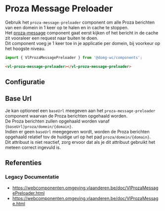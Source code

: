 
# Proza Message Preloader

Gebruik het `proza-message-preloader` component om alle Proza berichten van een domein in 1 keer op te halen en in cache te stoppen.<br/>
Het [proza-message](/docs/components-proza-message--proza-message-default) component gaat eerst kijken of het bericht in de cache zit vooraleer een request naar buiten te doen.<br/>
Dit component voeg je 1 keer toe in je applicatie per domein, bij voorkeur op het hoogste niveau.

```js
import { VlProzaMessagePreloader } from '@domg-wc/components';
```

```html
<vl-proza-message-preloader></vl-proza-message-preloader>
```

<DocsStory id="components-proza-message-preloader--proza-message-preloader-default" />

## Configuratie

<ArgsTable story={PRIMARY_STORY} />

## Base Url

Je kan optioneel een `baseUrl` meegeven aan het `proza-message-preloader` component waarvan de Proza berichten opgehaald worden.<br/>
De Proza berichten zullen opgehaald worden vanaf `{baseUrl}proza/domein/{domain}`.<br/>
Indien er geen `baseUrl` meegegeven wordt, worden de Proza berichten opgehaald relatief tov de huidige url op het pad `proza/domein/{domain}`.<br/>
Dit attribuut is niet reactief, zorg ervoor dat als je dit attribuut gebruikt het meteen correct ingevuld is.

## Referenties

### Legacy Documentatie

-   https://webcomponenten.omgeving.vlaanderen.be/doc/VlProzaMessagePreloader.html
-   https://webcomponenten.omgeving.vlaanderen.be/doc/VlProzaMessage.html
